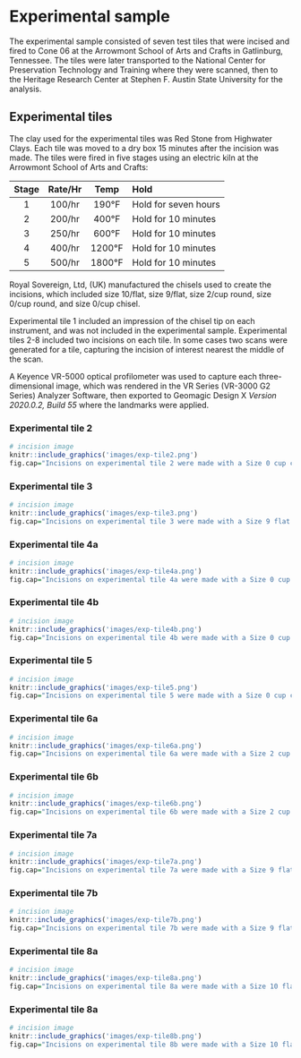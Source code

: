 # Experimental sample

The experimental sample consisted of seven test tiles that were incised and fired to Cone 06 at the Arrowmont School of Arts and Crafts in Gatlinburg, Tennessee. The tiles were later transported to the National Center for Preservation Technology and Training where they were scanned, then to the Heritage Research Center at Stephen F. Austin State University for the analysis.

## Experimental tiles

The clay used for the experimental tiles was Red Stone from Highwater Clays. Each tile was moved to a dry box 15 minutes after the incision was made. The tiles were fired in five stages using an electric kiln at the Arrowmont School of Arts and Crafts:

|Stage | Rate/Hr   | Temp   | Hold
|:----:|:---------:|:------:|:-----------------------
| 1    | 100/hr    | 190&deg;F| Hold for seven hours
| 2    | 200/hr    | 400&deg;F| Hold for 10 minutes
| 3    | 250/hr    | 600&deg;F| Hold for 10 minutes
| 4    | 400/hr    |1200&deg;F| Hold for 10 minutes
| 5    | 500/hr    |1800&deg;F| Hold for 10 minutes

Royal Sovereign, Ltd, (UK) manufactured the chisels used to create the incisions, which included size 10/flat, size 9/flat, size 2/cup round, size 0/cup round, and size 0/cup chisel.

Experimental tile 1 included an impression of the chisel tip on each instrument, and was not included in the experimental sample. Experimental tiles 2-8 included two incisions on each tile. In some cases two scans were generated for a tile, capturing the incision of interest nearest the middle of the scan. 

A Keyence VR-5000 optical profilometer was used to capture each three-dimensional image, which was rendered in the VR Series (VR-3000 G2 Series) Analyzer Software, then exported to Geomagic Design X _Version 2020.0.2, Build 55_ where the landmarks were applied. 

### Experimental tile 2

```r
# incision image
knitr::include_graphics('images/exp-tile2.png')
fig.cap="Incisions on experimental tile 2 were made with a Size 0 cup chisel (plan), and a Size 0 cup round (plan)."
```

### Experimental tile 3

```r
# incision image
knitr::include_graphics('images/exp-tile3.png')
fig.cap="Incisions on experimental tile 3 were made with a Size 9 flat chisel (plan), and a Size 2 cup round (plan)."
```

### Experimental tile 4a

```r
# incision image
knitr::include_graphics('images/exp-tile4a.png')
fig.cap="Incisions on experimental tile 4a were made with a Size 0 cup chisel."
```

### Experimental tile 4b

```r
# incision image
knitr::include_graphics('images/exp-tile4b.png')
fig.cap="Incisions on experimental tile 4b were made with a Size 0 cup chisel (profile)."
```

### Experimental tile 5

```r
# incision image
knitr::include_graphics('images/exp-tile5.png')
fig.cap="Incisions on experimental tile 5 were made with a Size 0 cup chisel (plan), and a Size 0 cup round (plan)."
```

### Experimental tile 6a

```r
# incision image
knitr::include_graphics('images/exp-tile6a.png')
fig.cap="Incisions on experimental tile 6a were made with a Size 2 cup round (plan)."
```

### Experimental tile 6b

```r
# incision image
knitr::include_graphics('images/exp-tile6b.png')
fig.cap="Incisions on experimental tile 6b were made with a Size 2 cup round (profile)."
```

### Experimental tile 7a

```r
# incision image
knitr::include_graphics('images/exp-tile7a.png')
fig.cap="Incisions on experimental tile 7a were made with a Size 9 flat (plan)."
```

### Experimental tile 7b

```r
# incision image
knitr::include_graphics('images/exp-tile7b.png')
fig.cap="Incisions on experimental tile 7b were made with a Size 9 flat (profile)."
```

### Experimental tile 8a

```r
# incision image
knitr::include_graphics('images/exp-tile8a.png')
fig.cap="Incisions on experimental tile 8a were made with a Size 10 flat (plan)."
```

### Experimental tile 8a

```r
# incision image
knitr::include_graphics('images/exp-tile8b.png')
fig.cap="Incisions on experimental tile 8b were made with a Size 10 flat (profile)."
```

